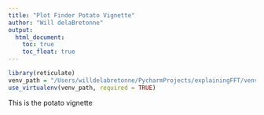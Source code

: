 ```yaml
---
title: "Plot Finder Potato Vignette"
author: "Will delaBretonne"
output:
  html_document:
    toc: true
    toc_float: true
---
```



```r
library(reticulate)
venv_path = "/Users/willdelabretonne/PycharmProjects/explainingFFT/venv"
use_virtualenv(venv_path, required = TRUE)
```

This is the potato vignette
